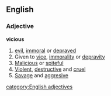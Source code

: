 ==English==
===Adjective===
'''vicious'''
#[[evil]], [[immoral]] or [[depraved]]
#Given to [[vice]], [[immorality]] or [[depravity]]
#[[Malicious]] or [[spiteful]]
#[[Violent]], [[destructive]] and [[cruel]]
#[[Savage]] and [[aggresive]]
[[category:English adjectives]]